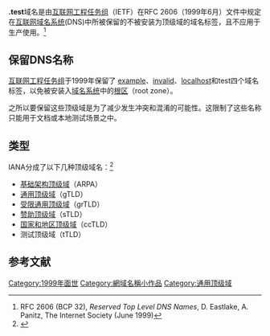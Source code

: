 {{NoteTA|G1=IT}}
{{Infobox top level domain
|name=.test
|introduced=1999
|type=保留的顶级域
|status=用于避免冲突和混淆。
|intendeduse=用于文档或内部测试用途。
|structure=测试人员可以在任何所需的结构中使用它。
|document=RFC 2606
}}
'''.test'''域名是由[[互联网工程任务组|互联网工程任务组]]（IETF）在RFC 2606（1999年6月）文件中规定在[[互联网|互联网]][[域名系统|域名系统]](DNS)中所被保留的不被安装为顶级域的域名标签，且不应用于生产使用。<ref name="rfc">RFC 2606 (BCP 32), ''Reserved Top Level DNS Names'', D. Eastlake, A. Panitz, The Internet Society (June 1999)</ref>

== 保留DNS名称 ==
[[互联网工程任务组|互联网工程任务组]]于1999年保留了 [[.example|example]]、[[.invalid|invalid]]、[[.localhost|localhost]]和test四个域名标签，以免被安装入[[域名系统|域名系统]]中的[[根区|根区]]（root zone）。

之所以要保留这些顶级域是为了减少发生冲突和混淆的可能性。这限制了这些名称只能用于文档或本地测试场景之中。

== 类型 ==
IANA分成了以下几种顶级域名：<ref>{{Cite web|url=https://www.iana.org/domains/root/db/|title=IANA root zone database|accessdate=2015-11-10|publisher=Iana.org|archive-date=2019-05-04|archive-url=https://web.archive.org/web/20190504123100/https://www.iana.org/domains/root/db|dead-url=yes}}</ref>
* [[.arpa|基础架构顶级域]]（ARPA）
* [[通用頂級域|通用顶级域]]（gTLD）
* [[通用頂級域|受限通用顶级域]]（grTLD）
* [[Sponsored_top-level_domain|赞助顶级域]]（sTLD）
* [[國家和地區頂級域|国家和地区顶级域]]（ccTLD）
* 测试顶级域（tTLD）

== 参考文献 ==
{{reflist}}
{{通用頂級域}}

[[Category:1999年面世|Category:1999年面世]]
[[Category:網域名稱小作品|Category:網域名稱小作品]]
[[Category:通用顶级域|Category:通用顶级域]]